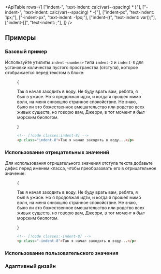 

<ApiTable
  rows={[
    ["indent-<number>", "text-indent: calc(var(--spacing) * <number>)"],
    ["-indent-<number>", "text-indent: calc(var(--spacing) * -<number>)"],
    ["indent-px", "text-indent: 1px;"],
    ["-indent-px", "text-indent: -1px;"],
    ["indent-(<custom-property>)", "text-indent: var(<custom-property>);"],
    ["indent-[<value>]", "text-indent: <value>;"],
  ]}
/>

## Примеры

### Базовый пример

Используйте утилиты `indent-<number>` типа `indent-2` и `indent-8` для установки количества пустого пространства (отступа), которое отображается перед текстом в блоке:

<Figure>

<Example>
  {
    <p className="mx-auto max-w-sm indent-8 text-gray-900 dark:text-gray-200">
      Так я начал заходить в воду. Не буду врать вам, ребята, я был в ужасе. Но я продолжал идти, и когда я прошел мимо волн, 
      на меня снизошло странное спокойствие. Не знаю, было ли это божественное вмешательство или родство всех живых существ, 
      но говорю вам, Джерри, в тот момент я <em>был</em> морским биологом.
    </p>
  }
</Example>

```html
<!-- [!code classes:indent-8] -->
<p class="indent-8">Так я начал заходить в воду...</p>
```

</Figure>

### Использование отрицательных значений

Для использования отрицательного значения отступа текста добавьте дефис перед именем класса, чтобы преобразовать его в отрицательное значение:

<Figure>

<Example>
  {
    <p className="mx-auto max-w-sm -indent-8 text-gray-900 dark:text-gray-200">
      Так я начал заходить в воду. Не буду врать вам, ребята, я был в ужасе. Но я продолжал идти, и когда я прошел мимо волн, 
      на меня снизошло странное спокойствие. Не знаю, было ли это божественное вмешательство или родство всех живых существ, 
      но говорю вам, Джерри, в тот момент я <em>был</em> морским биологом.
    </p>
  }
</Example>

```html
<!-- [!code classes:-indent-8] -->
<p class="-indent-8">Так я начал заходить в воду...</p>
```

</Figure>

### Использование пользовательского значения

<UsingACustomValue element="p" utility="indent" name="text indentation" value="50%" variable="indentation" />

### Адаптивный дизайн

<ResponsiveDesign element="p" property="text-indent" defaultClass="indent-4" featuredClass="indent-8" />
